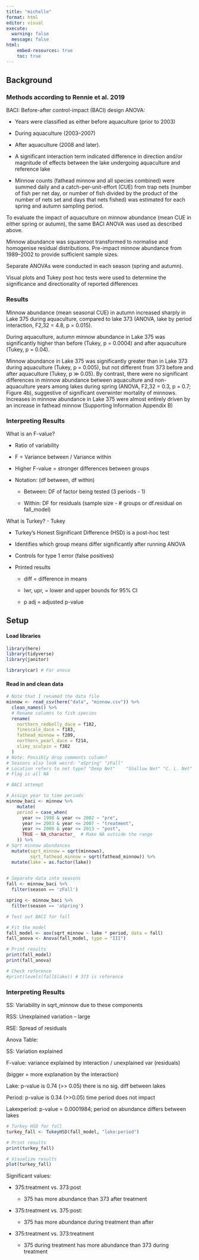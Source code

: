 ```yaml
---
title: "michelle"
format: html
editor: visual
execute: 
  warning: false
  message: false
html:
    embed-resources: true
    toc: true
---
```


## Background

### Methods according to Rennie et al. 2019

BACI: Before-after control-impact (BACI) design ANOVA:

-   Years were classified as either before aquaculture (prior to 2003)

-   During aquaculture (2003–2007)

-   After aquaculture (2008 and later).

-   A significant interaction term indicated difference in direction and/or magnitude of effects between the lake undergoing aquaculture and reference lake

-   Minnow counts (fathead minnow and all species combined) were summed daily and a catch-per-unit-effort (CUE) from trap nets (number of fish per net day, or number of fish divided by the product of the number of nets set and days that nets fished) was estimated for each spring and autumn sampling period.

To evaluate the impact of aquaculture on minnow abundance (mean CUE in either spring or autumn), the same BACI ANOVA was used as described above.

Minnow abundance was squareroot transformed to normalise and homogenise residual distributions. Pre-impact minnow abundance from 1989–2002 to provide sufficient sample sizes.

Separate ANOVAs were conducted in each season (spring and autumn).

Visual plots and Tukey post hoc tests were used to determine the significance and directionality of reported differences

### Results

Minnow abundance (mean seasonal CUE) in autumn increased sharply in Lake 375 during aquaculture, compared to lake 373 (ANOVA, lake by period interaction, F2,32 = 4.8, p = 0.015).

During aquaculture, autumn minnow abundance in Lake 375 was significantly higher than before (Tukey, p = 0.0004) and after aquaculture (Tukey, p = 0.04).

Minnow abundance in Lake 375 was significantly greater than in Lake 373 during aquaculture (Tukey, p = 0.005), but not different from 373 before and after aquaculture (Tukey, p ≫ 0.05). By contrast, there were no significant differences in minnow abundance between aquaculture and non-aquaculture years among lakes during spring (ANOVA, F2,32 = 0.3, p = 0.7; Figure 4b), suggestive of significant overwinter mortality of minnows. Increases in minnow abundance in Lake 375 were almost entirely driven by an increase in fathead minnow (Supporting Information Appendix B)

### Interpreting Results

What is an F-value?

-   Ratio of variability

-   F = Variance between / Variance within

-   Higher F-value = stronger differences between groups

-   Notation: (df between, df within)

    -   Between: DF of factor being tested (3 periods - 1)

    -   Within: DF for residuals (sample size - \# groups or df.residual on fall_model)

What is Turkey? - Tukey

-   Turkey's Honest Significant Difference (HSD) is a post-hoc test

-   Identifies which group means differ significantly after running ANOVA

-   Controls for type 1 error (false positives)

-   Printed results

    -   diff = difference in means

    -   lwr, upr, = lower and upper bounds for 95% CI

    -   p adj = adjusted p-value

## Setup

#### Load libraries

```r
library(here)
library(tidyverse)
library(janitor)

library(car) # For anova
```

#### Read in and clean data

```r
# Note that I renamed the data file
minnow <- read_csv(here("data", "minnow.csv")) %>%
  clean_names() %>%
  # Rename columns to fish species
  rename(
    northern_redbelly_dace = f182,
    finescale_dace = f183,
    fathead_minnow = f209,
    northern_pearl_dace = f214,
    slimy_sculpin = f382
  ) 
# Note: Possibly drop comments column? 
# Seasons also look weird: "aSpring" "zFall" 
# Location refers to net type? "Deep Net"    "Shallow Net" "C. L. Net"   "C.L. Net"    "Shallow"     "Deep"        "Wing net" 
# Flag is all NA
```

```r
# BACI attempt

# Assign year to time periods
minnow_baci <- minnow %>%
    mutate(
    period = case_when(
      year >= 1998 & year <= 2002 ~ "pre",
      year >= 2003 & year <= 2007 ~ "treatment",
      year >= 2008 & year <= 2013 ~ "post",
      TRUE ~ NA_character_  # Make NA outside the range
    )) %>%
# Sqrt minnow abundances
  mutate(sqrt_minnow = sqrt(minnows),
         sqrt_fathead_minnow = sqrt(fathead_minnow)) %>%
  mutate(lake = as.factor(lake))

  
# Separate data into seasons
fall <- minnow_baci %>%
  filter(season == 'zFall')

spring <- minnow_baci %>%
  filter(season == 'aSpring')
```

```r
# Test out BACI for fall

# Fit the model
fall_model <- aov(sqrt_minnow ~ lake * period, data = fall)
fall_anova <- Anova(fall_model, type = "III") 

# Print results
print(fall_model)
print(fall_anova)

# Check reference
#print(levels(fall$lake)) # 373 is reference
```

### Interpreting Results

SS: Variability in sqrt_minnow due to these components

RSS: Unexplained variation – large

RSE: Spread of residuals

Anova Table:

SS: Variation explained

F-value: variance explained by interaction / unexplained var (residuals)

(bigger = more explanation by the interaction)

Lake: p-value is 0.74 (\>\> 0.05) there is no sig. diff between lakes

Period: p-value is 0.34 (\>\>0.05) time period does not impact

Lakexperiod: p-value = 0.0001984; period on abundance differs between lakes

```r
# Turkey HSD for fall
turkey_fall <- TukeyHSD(fall_model, "lake:period")

# Print results
print(turkey_fall)

# Visualize results
plot(turkey_fall)

```

Significant values:

-   375:treatment vs. 373:post

    -   375 has more abundance than 373 after treatment

-   375:treatment vs. 375:post:

    -   375 has more abundance during treatment than after

-   375:treatment vs. 373:treatment

    -   375 during treatment has more abundance than 373 during treatment
